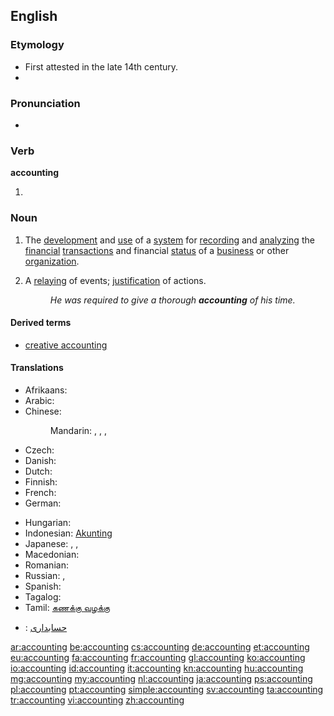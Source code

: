 ==English==

===Etymology===
* First attested in the late 14th century.
* {{suffix|account|ing}}

===Pronunciation===
* {{IPA|/ə.ˈkaʊn.tɪŋ/}}

===Verb===
'''accounting'''

# {{present participle of|account}}

===Noun===
{{wikipedia}}
{{en-noun|-}}

# {{context|accounting}} The [[development]] and [[use]] of a [[system]] for [[record]]ing and [[analyze|analyzing]] the [[financial]] [[transaction]]s and financial [[status]] of a [[business]] or other [[organization]].
# A [[relay]]ing of events; [[justification]] of actions.
#: ''He was required to give a thorough '''accounting''' of his time.''

====Derived terms====
{{rel-top3|Terms derived from the noun "accounting"}}
* [[creative accounting]]
{{rel-mid3}}
{{rel-mid3}}
{{rel-bottom}}

====Translations====
{{trans-top|development and maintenance of system for recording and analyzing financial transactions}}
* Afrikaans: {{t-|af|rekeningkunde}}
* Arabic: {{t-|ar|محاسبة|f|tr=muHaasiba}}
* Chinese:
*: Mandarin: {{t-|cmn|會計|sc=Hani}}, {{t-|cmn|会计|tr=kuàijì|sc=Hani}}, {{t|cmn|會計學|sc=Hani}}, {{t|cmn|会计学|tr=kuàijìxué|sc=Hani}}
* Czech: {{t-|cs|účetnictví|n}}
* Danish: {{t-|da|regnskab|n}}
* Dutch: {{t+|nl|boekhouding|f}}
* Finnish: {{t+|fi|kirjanpito}}
* French: {{t+|fr|comptabilité|f}}
* German: {{t-|de|Buchhaltung|f}}
{{trans-mid}}
* Hungarian: {{t+|hu|könyvelés}}
* Indonesian: [[Akunting]]
* Japanese: {{t+|ja|会計|tr=かいけい, kaikei}},  {{t+|ja|経理|tr=けいり, keiri}},  {{t-|ja|会計学|tr=かいけいがく, kaikeigaku}}
* Macedonian: {{t-|mk|сметководство|n|tr=smetkovódstvo}}
* Romanian: {{t+|ro|contabilitate|f}}
* Russian: {{t+|ru|бухгалтерия|f|tr=buxgaltérija, buhaltérija}}, {{t+|ru|счетоводство|tr=sčetovódstvo}} {{qualifier|slightly obsolete}}
* Spanish: {{t+|es|contabilidad|f}}
* Tagalog: {{t-|tl|pagtutuos}}
* Tamil: [[கணக்கு வழக்கு]]
{{trans-bottom}}

{{checktrans-top}}
* {{ttbc|fa}}: [[حسابداری]]
{{trans-mid}}
{{trans-bottom}}

[[ar:accounting]]
[[be:accounting]]
[[cs:accounting]]
[[de:accounting]]
[[et:accounting]]
[[eu:accounting]]
[[fa:accounting]]
[[fr:accounting]]
[[gl:accounting]]
[[ko:accounting]]
[[io:accounting]]
[[id:accounting]]
[[it:accounting]]
[[kn:accounting]]
[[hu:accounting]]
[[mg:accounting]]
[[my:accounting]]
[[nl:accounting]]
[[ja:accounting]]
[[ps:accounting]]
[[pl:accounting]]
[[pt:accounting]]
[[simple:accounting]]
[[sv:accounting]]
[[ta:accounting]]
[[tr:accounting]]
[[vi:accounting]]
[[zh:accounting]]